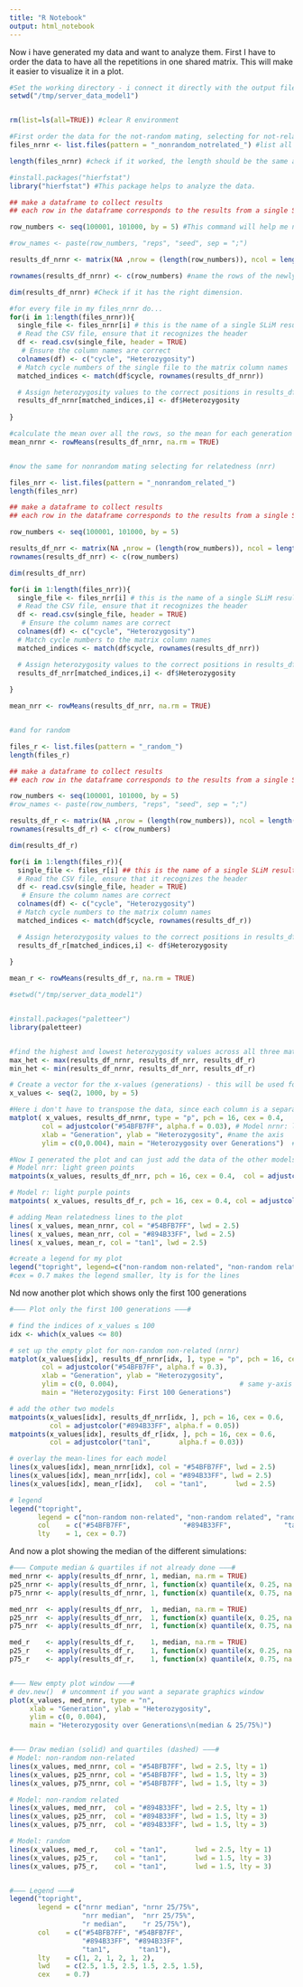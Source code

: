 ```yaml
---
title: "R Notebook"
output: html_notebook
---
```



Now i have generated my data and want to analyze them. First I have to order the data to have all the repetitions in one shared matrix. This will make it easier to visualize it in a plot.  

```r

#Set the working directory - i connect it directly with the output file on the server. 
setwd("/tmp/server_data_model1")


rm(list=ls(all=TRUE)) #clear R environment

#First order the data for the not-random mating, selecting for not-related mates (nrnr)
files_nrnr <- list.files(pattern = "_nonrandom_notrelated_") #list all the files which show this specific pattern in their name. 

length(files_nrnr) #check if it worked, the length should be the same amount as repetitions i defined in the first chunks. 

#install.packages("hierfstat")
library("hierfstat") #This package helps to analyze the data. 

## make a dataframe to collect results
## each row in the dataframe corresponds to the results from a single SLiM simulation run

row_numbers <- seq(100001, 101000, by = 5) #This command will help me name/define the rows. These are the generations from my SLiM output - I had 1000 generations and wrote down the heterozygosity for every fifth generation. 

#row_names <- paste(row_numbers, "reps", "seed", sep = ";")

results_df_nrnr <- matrix(NA ,nrow = (length(row_numbers)), ncol = length(files_nrnr)) #create a matrix with NA, to later store my results. The rows are the different generations and the different columns are the repetitions  I did. 

rownames(results_df_nrnr) <- c(row_numbers) #name the rows of the newly created matrix

dim(results_df_nrnr) #Check if it has the right dimension. 

#for every file in my files_nrnr do...
for(i in 1:length(files_nrnr)){ 
  single_file <- files_nrnr[i] # this is the name of a single SLiM result file
  # Read the CSV file, ensure that it recognizes the header
  df <- read.csv(single_file, header = TRUE) 
   # Ensure the column names are correct
  colnames(df) <- c("cycle", "Heterozygosity")  
  # Match cycle numbers of the single file to the matrix column names
  matched_indices <- match(df$cycle, rownames(results_df_nrnr))

  # Assign heterozygosity values to the correct positions in results_df_nrnr (matrix)
  results_df_nrnr[matched_indices,i] <- df$Heterozygosity
  
}

#calculate the mean over all the rows, so the mean for each generation across the different repetitions. 
mean_nrnr <- rowMeans(results_df_nrnr, na.rm = TRUE)


#now the same for nonrandom mating selecting for relatedness (nrr) 

files_nrr <- list.files(pattern = "_nonrandom_related_")
length(files_nrr)

## make a dataframe to collect results
## each row in the dataframe corresponds to the results from a single SLiM simulation run

row_numbers <- seq(100001, 101000, by = 5)

results_df_nrr <- matrix(NA ,nrow = (length(row_numbers)), ncol = length(files_nrr))
rownames(results_df_nrr) <- c(row_numbers)

dim(results_df_nrr)

for(i in 1:length(files_nrr)){ 
  single_file <- files_nrr[i] # this is the name of a single SLiM result file
  # Read the CSV file, ensure that it recognizes the header
  df <- read.csv(single_file, header = TRUE) 
   # Ensure the column names are correct
  colnames(df) <- c("cycle", "Heterozygosity")  
  # Match cycle numbers to the matrix column names
  matched_indices <- match(df$cycle, rownames(results_df_nrr))

  # Assign heterozygosity values to the correct positions in results_df_nrr
  results_df_nrr[matched_indices,i] <- df$Heterozygosity
  
}

mean_nrr <- rowMeans(results_df_nrr, na.rm = TRUE)


#and for random

files_r <- list.files(pattern = "_random_")
length(files_r)

## make a dataframe to collect results
## each row in the dataframe corresponds to the results from a single SLiM simulation run

row_numbers <- seq(100001, 101000, by = 5)
#row_names <- paste(row_numbers, "reps", "seed", sep = ";")

results_df_r <- matrix(NA ,nrow = (length(row_numbers)), ncol = length(files_r))
rownames(results_df_r) <- c(row_numbers)

dim(results_df_r)

for(i in 1:length(files_r)){ 
  single_file <- files_r[i] ## this is the name of a single SLiM result file
  # Read the CSV file, ensure that it recognizes the header
  df <- read.csv(single_file, header = TRUE) 
   # Ensure the column names are correct
  colnames(df) <- c("cycle", "Heterozygosity")  
  # Match cycle numbers to the matrix column names
  matched_indices <- match(df$cycle, rownames(results_df_r))

  # Assign heterozygosity values to the correct positions in results_df_r
  results_df_r[matched_indices,i] <- df$Heterozygosity
  
}

mean_r <- rowMeans(results_df_r, na.rm = TRUE)


```

```r
#setwd("/tmp/server_data_model1")


#install.packages("paletteer")
library(paletteer)


#find the highest and lowest heterozygosity values across all three matrices. This will help me with the y axis of the plot i want to generate. 
max_het <- max(results_df_nrnr, results_df_nrr, results_df_r)
min_het <- min(results_df_nrnr, results_df_nrr, results_df_r)

# Create a vector for the x-values (generations) - this will be used for the x axis of the plot. 
x_values <- seq(2, 1000, by = 5)

#Here i don't have to transpose the data, since each column is a separate data series - this is what matplot expects. 
matplot( x_values, results_df_nrnr, type = "p", pch = 16, cex = 0.4,
        col = adjustcolor("#54BFB7FF", alpha.f = 0.03), # Model nrnr: light blue points, rgb(red, green, blue, alpha) enables me to modify the colors a bit better, alpha is the transparacy
        xlab = "Generation", ylab = "Heterozygosity", #name the axis
        ylim = c(0,0.004), main = "Heterozygosity over Generations")  #define the y axis and give the plot a title 

#Now I generated the plot and can just add the data of the other models (nrr and r)
# Model nrr: light green points
matpoints(x_values, results_df_nrr, pch = 16, cex = 0.4,  col = adjustcolor("#894B33FF", alpha.f = 0.015)) #adding points to the existing plot from above

# Model r: light purple points
matpoints( x_values, results_df_r, pch = 16, cex = 0.4, col = adjustcolor("tan1", alpha.f = 0.015)) #again

# adding Mean relatedness lines to the plot
lines( x_values, mean_nrnr, col = "#54BFB7FF", lwd = 2.5)
lines( x_values, mean_nrr, col = "#894B33FF", lwd = 2.5)
lines( x_values, mean_r, col = "tan1", lwd = 2.5)

#create a legend for my plot
legend("topright", legend=c("non-random non-related", "non-random related", "random"), col=c("#54BFB7FF", "#894B33FF", "tan1"), lty=1, cex = 0.7)
#cex = 0.7 makes the legend smaller, lty is for the lines


```



Nd now another plot which shows only the first 100 generations
```r
#––– Plot only the first 100 generations –––#

# find the indices of x_values ≤ 100
idx <- which(x_values <= 80)

# set up the empty plot for non-random non-related (nrnr)
matplot(x_values[idx], results_df_nrnr[idx, ], type = "p", pch = 16, cex = 0.6,
        col = adjustcolor("#54BFB7FF", alpha.f = 0.3),
        xlab = "Generation", ylab = "Heterozygosity",
        ylim = c(0, 0.004),                              # same y-axis as before
        main = "Heterozygosity: First 100 Generations")

# add the other two models
matpoints(x_values[idx], results_df_nrr[idx, ], pch = 16, cex = 0.6,
          col = adjustcolor("#894B33FF", alpha.f = 0.05))
matpoints(x_values[idx], results_df_r[idx, ], pch = 16, cex = 0.6,
          col = adjustcolor("tan1",       alpha.f = 0.03))

# overlay the mean‐lines for each model
lines(x_values[idx], mean_nrnr[idx], col = "#54BFB7FF", lwd = 2.5)
lines(x_values[idx], mean_nrr[idx], col = "#894B33FF", lwd = 2.5)
lines(x_values[idx], mean_r[idx],   col = "tan1",       lwd = 2.5)

# legend
legend("topright",
       legend = c("non-random non-related", "non-random related", "random"),
       col    = c("#54BFB7FF",             "#894B33FF",             "tan1"),
       lty    = 1, cex = 0.7)
```


And now a plot showing the median of the different simulations:

```r
#––– Compute median & quartiles if not already done –––#
med_nrnr <- apply(results_df_nrnr, 1, median, na.rm = TRUE)
p25_nrnr <- apply(results_df_nrnr, 1, function(x) quantile(x, 0.25, na.rm = TRUE))
p75_nrnr <- apply(results_df_nrnr, 1, function(x) quantile(x, 0.75, na.rm = TRUE))

med_nrr  <- apply(results_df_nrr,  1, median, na.rm = TRUE)
p25_nrr  <- apply(results_df_nrr,  1, function(x) quantile(x, 0.25, na.rm = TRUE))
p75_nrr  <- apply(results_df_nrr,  1, function(x) quantile(x, 0.75, na.rm = TRUE))

med_r    <- apply(results_df_r,    1, median, na.rm = TRUE)
p25_r    <- apply(results_df_r,    1, function(x) quantile(x, 0.25, na.rm = TRUE))
p75_r    <- apply(results_df_r,    1, function(x) quantile(x, 0.75, na.rm = TRUE))


#––– New empty plot window –––#
# dev.new()  # uncomment if you want a separate graphics window
plot(x_values, med_nrnr, type = "n",
     xlab = "Generation", ylab = "Heterozygosity",
     ylim = c(0, 0.004),
     main = "Heterozygosity over Generations\n(median & 25/75%)")


#––– Draw median (solid) and quartiles (dashed) –––#
# Model: non-random non-related
lines(x_values, med_nrnr, col = "#54BFB7FF", lwd = 2.5, lty = 1)
lines(x_values, p25_nrnr, col = "#54BFB7FF", lwd = 1.5, lty = 3)
lines(x_values, p75_nrnr, col = "#54BFB7FF", lwd = 1.5, lty = 3)

# Model: non-random related
lines(x_values, med_nrr,  col = "#894B33FF", lwd = 2.5, lty = 1)
lines(x_values, p25_nrr,  col = "#894B33FF", lwd = 1.5, lty = 3)
lines(x_values, p75_nrr,  col = "#894B33FF", lwd = 1.5, lty = 3)

# Model: random
lines(x_values, med_r,    col = "tan1",       lwd = 2.5, lty = 1)
lines(x_values, p25_r,    col = "tan1",       lwd = 1.5, lty = 3)
lines(x_values, p75_r,    col = "tan1",       lwd = 1.5, lty = 3)


#––– Legend –––#
legend("topright",
       legend = c("nrnr median", "nrnr 25/75%",
                  "nrr median",  "nrr 25/75%",
                  "r median",    "r 25/75%"),
       col    = c("#54BFB7FF", "#54BFB7FF",
                  "#894B33FF", "#894B33FF",
                  "tan1",       "tan1"),
       lty    = c(1, 2, 1, 2, 1, 2),
       lwd    = c(2.5, 1.5, 2.5, 1.5, 2.5, 1.5),
       cex    = 0.7)
```

